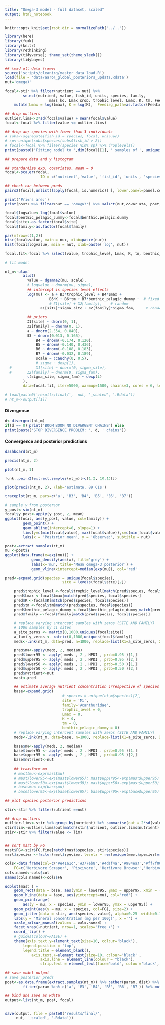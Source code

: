 ```yaml
---
title: "Omega-3 model - full dataset, scaled"
output: html_notebook
---
```


```r
knitr::opts_knit$set(root.dir = normalizePath("../.."))
```

```r
library(here)
library(funk)
library(knitr)
library(rethinking)
library(tidyverse); theme_set(theme_sleek())
library(tidybayes)

## load all data frames
source('scripts/cleaning/master_data_load.R')
load(file = 'data/aaron_global_posteriors_update.Rdata')
nut='omega3'
```

```r

focal<-stir %>% filter(nutrient == nut) %>%
		select(nutrient, value, fish_id, units, species, family, 
					mass_kg, Lmax_prop, trophic_level, Lmax, K, tm, Feeding_path, site) %>%
    mutate(Lmax = log(Lmax), K = log(K),  Feeding_path=as.factor(Feeding_path))

## drop outliers
outlier.lims<-2*sd(focal$value) + mean(focal$value)
focal<-focal %>% filter(value <= outlier.lims)

## drop any species with fewer than 3 individuals
# subs<-aggregate(fish_id ~ species, focal, uniques)
# sp<-unique(subs$species[subs$fish_id > 2])
# focal<-focal %>% filter(species %in% sp) %>% droplevels()
print(paste0('Fitting model to ',dim(focal)[1], ' samples of ', uniques(focal$species), ' species'))
```

```r
## prepare data and y histogram

## standardize exp. covariates, mean = 0
focal<-scaler(focal, 
				ID = c('nutrient','value', 'fish_id', 'units', 'species', 'family', 'site'), cats=TRUE) 

## check cor between preds
pairs2(focal[,unlist(lapply(focal, is.numeric)) ], lower.panel=panel.cor, upper.panel=panel.smooth2)

print('Priors are:')
print(posts %>% filter(nut == 'omega3') %>% select(nut,covariate, post, sd)) %>% mutate(post = round(post,3), sd = round(sd,3))

focal$logvalue<-log(focal$value)
focal$benthic_pelagic_dummy<-focal$benthic.pelagic.dummy
focal$site<-as.factor(focal$site)
focal$family<-as.factor(focal$family)

par(mfrow=c(1,2))
hist(focal$value, main = nut, xlab=paste(nut))
hist(focal$logvalue, main = nut, xlab=paste('log', nut))

focal.fit<-focal %>% select(value, trophic_level, Lmax, K, tm, benthic_pelagic_dummy, site, family)
```

```r
# fit model

nt_m<-ulam(
        alist(
          value ~ dgamma2(mu, scale),
          # logvalue ~ dnorm(mu, sigma),
          ## intercept is species level effects
          log(mu) <- a + B3*trophic_level + B4*Lmax + 
          			B5*K + B6*tm + B7*benthic_pelagic_dummy +  # fixed
          			# X1[site] + X2[family], 	# random
                X1[site]*sigma_site + X2[family]*sigma_fam, 	# random
          
          ## priors
          X1[site] ~ dnorm(0, 1),
          X2[family] ~ dnorm(0, 1),
          a ~ dnorm(2.354, 0.840),
          B3 ~ dnorm(0.013, 0.165),
    		  B4 ~ dnorm(-0.174, 0.120),
    		  B5 ~ dnorm(-0.140, 0.436),
    		  B6 ~ dnorm(-0.108, 0.183),
    		  B7 ~ dnorm(-0.032, 0.189),
    		  scale ~ dcauchy(0, 0.5),
    		  # sigma ~ dexp(1),
  # 		  X1[site] ~ dnorm(0, sigma_site),
  #       X2[family] ~ dnorm(0, sigma_fam),
          c(sigma_site, sigma_fam) ~ dexp(1)
        ),
        data=focal.fit, iter=5000, warmup=1500, chains=3, cores = 6, log_lik=TRUE, control=list(adapt_delta=0.99), messages=FALSE)

# load(paste0('results/final/',	 nut, '_scaled', '.Rdata'))
# nt_m<-output[[1]]
```
#### Divergence

  ```r
d<-divergent(nt_m)
if(d == 0) print('BOOM BOOM NO DIVERGENT CHAINS') else
print(paste('STOP DIVERGENCE PROBLEM: ', d, ' chains'))
```



#### Convergence and posterior predictions 


```r
dashboard(nt_m)
```


```r
precis(nt_m, 2)
```

```r
plot(nt_m, 1)
```

```r
funk::pairs2(extract.samples(nt_m)[-c(1:2, 10:11)])
```

```r
plot(precis(nt_m, 2), xlab='estimate, 89 CIs')
```
```r
traceplot(nt_m, pars=c('a', 'B3', 'B4', 'B5', 'B6', 'B7'))
```

```r
# sample y from posterior
y_post<-sim(nt_m)
focal$y_post<-apply(y_post, 2, mean)
ggplot(focal, aes(y_post, value, col=family)) + 
        geom_point() + 
        geom_abline(intercept=0, slope=1) +
        lims(y=c(min(focal$value), max(focal$value)),x=c(min(focal$value), max(focal$value))) +
        labs(x = 'Posterior mean', y = 'Observed', subtitle = nut)
```

```r
post<-extract.samples(nt_m)
mu <-post$a
ggplot(data.frame(x=exp(mu))) + 
            geom_density(aes(x), fill='grey') + 
            labs(x='mu', title='Mean omega-3 posterior') +       
            geom_vline(xintercept=median(exp(mu)), col='red')

```
```r
pred<-expand.grid(species = unique(focal$species),
						  site = levels(focal$site)[2])

	pred$trophic_level <-focal$trophic_level[match(pred$species, focal$species)]
	pred$Lmax <-focal$Lmax[match(pred$species, focal$species)]
	pred$K <-focal$K[match(pred$species, focal$species)]
	pred$tm <-focal$tm[match(pred$species, focal$species)]
	pred$benthic_pelagic_dummy <-focal$benthic_pelagic_dummy[match(pred$species,focal$species)]
	pred$family <-focal$family[match(pred$species, focal$species)]

	# replace varying intercept samples with zeros (SITE AND FAMILY)
	# 1000 samples by 21 sites
	a_site_zeros <- matrix(0,1000,uniques(focal$site))
	a_family_zeros <- matrix(0,1000,uniques(focal$family))
	meds<-link(nt_m, data=pred, n=1000, replace=list(X1=a_site_zeros, X2 = a_family_zeros))

	pred$mu<-apply(meds, 2, median)
	pred$lower95 <- apply( meds , 2 , HPDI , prob=0.95 )[1,]
	pred$upper95 <- apply( meds , 2 , HPDI , prob=0.95 )[2,]
	pred$lower50 <- apply( meds , 2 , HPDI , prob=0.50 )[1,]
	pred$upper50 <- apply( meds , 2 , HPDI , prob=0.50 )[2,]
	pred$nutrient<-nut
	mast<-pred

	## estimate average nutrient concentration irrespective of species
	base<-expand.grid(
						  # species = unique(nt_m$species)[2],
						  site = 'M1', 
						  family='Acanthuridae',
						  trophic_level = 0, 
						  Lmax = 0, 
						  K = 0, 
						  tm = 0, 
						  benthic_pelagic_dummy = 0)
	# replace varying intercept samples with zeros (SITE AND FAMILY)
	meds<-link(nt_m, data=base, n=1000, replace=list(X1=a_site_zeros, X2=a_family_zeros))

	base$mu<-apply(meds, 2, median)
	base$lower95 <- apply( meds , 2 , HPDI , prob=0.95 )[1,]
	base$upper95 <- apply( meds , 2 , HPDI , prob=0.95 )[2,]
	base$nutrient<-nut
	
	## transform mu
    # mast$mu<-exp(mast$mu)
    # mast$lower95<-exp(mast$lower95); mast$upper95<-exp(mast$upper95)
    # mast$lower50<-exp(mast$lower50); mast$upper50<-exp(mast$upper50)
    # base$mu<-exp(base$mu)
    # base$lower95<-exp(base$lower95); base$upper95<-exp(base$upper95)

```
```r
## plot species posterior predictions

stir<-stir %>% filter(nutrient ==nut)

## drop outliers
outlier.lims<-stir %>% group_by(nutrient) %>% summarise(out = 2*sd(value) + mean(value))
stir$lim<-outlier.lims$out[match(stir$nutrient, outlier.lims$nutrient)]
stir<-stir %>% filter(value <= lim)


## sort mast by FG
mast$FG<-stir$FG.fine[match(mast$species, stir$species)]
mast$species <-factor(mast$species, levels = rev(unique(mast$species[order(mast$FG)])))

cols<-data.frame(col=c('#e41a1c','#377eb8','#4daf4a','#984ea3','#ff7f00','#a65628'),
    FG=c('Herbivore Scraper', 'Piscivore', 'Herbivore Browser','Herbivore Grazer', 'Invertivore & Piscivore', 'Invertivore'))
cols.named<-cols$col
names(cols.named)<-cols$FG

ggplot(mast ) + 
	geom_rect(data = base, aes(ymin = lower95, ymax = upper95, xmin = -Inf, xmax=Inf), fill='red', alpha=0.2) +
	geom_hline(data = base, aes(yintercept=mu), col='red') +
	geom_pointrange(
		aes(y = mu, x = species, ymin = lower95, ymax = upper95)) +
	geom_point(aes(y = mu, x = species, col=FG), size=2) +
	geom_jitter(data = stir, aes(species, value), alpha=0.25, width=0.15, size=0.75) +
	labs(y = 'Mineral concentration (mg per 100g)', x ='') +
	scale_colour_manual(values = cols.named) +
	facet_wrap(~nutrient, nrow=1, scales='free_x') + 
	coord_flip() + 
	# guides(colour=FALSE) + 
	theme(axis.text.y=element_text(size=10, colour='black'),
		legend.position = 'top',
		legend.title = element_blank(),
			axis.text.x=element_text(size=10, colour='black'),
				axis.line = element_line(colour = "black"), 
				strip.text = element_text(face="bold", colour='black', size=10))

```

```r
## save model output
# save posterior preds
post<-as.data.frame(extract.samples(nt_m)) %>% gather(param, dist) %>% 
		filter(param %in% c('a', 'B3', 'B4', 'B5', 'B6', 'B7')) %>% mutate(nutrient = nut)

## bind and save as Rdata	
output<-list(nt_m, post, focal)


save(output, file = paste0('results/final/',
	 nut, '_scaled', '.Rdata'))
```

